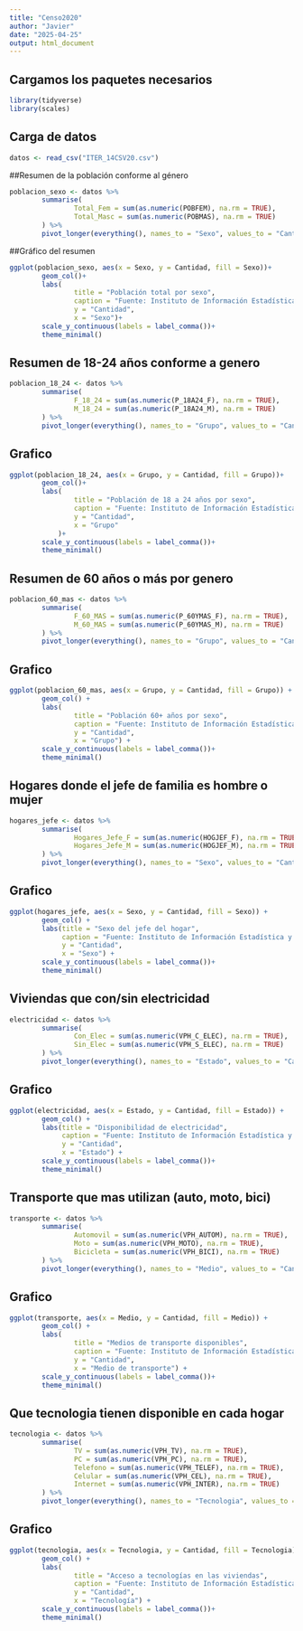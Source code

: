 ---
title: "Censo2020"
author: "Javier"
date: "2025-04-25"
output: html_document
---

## Cargamos los paquetes necesarios
```{r}
library(tidyverse)
library(scales)
```

## Carga de datos
```{r}
datos <- read_csv("ITER_14CSV20.csv")
```

##Resumen de la población conforme al género
```{r}
poblacion_sexo <- datos %>% 
        summarise(
                Total_Fem = sum(as.numeric(POBFEM), na.rm = TRUE),
                Total_Masc = sum(as.numeric(POBMAS), na.rm = TRUE)
        ) %>% 
        pivot_longer(everything(), names_to = "Sexo", values_to = "Cantidad")
```

##Gráfico del resumen
```{r}
ggplot(poblacion_sexo, aes(x = Sexo, y = Cantidad, fill = Sexo))+
        geom_col()+
        labs(
                title = "Población total por sexo", 
                caption = "Fuente: Instituto de Información Estadística y Geográfica del Estado de Jalisco", 
                y = "Cantidad", 
                x = "Sexo")+
        scale_y_continuous(labels = label_comma())+
        theme_minimal()
```

## Resumen de 18-24 años conforme a genero
```{r}
poblacion_18_24 <- datos %>% 
        summarise(
                F_18_24 = sum(as.numeric(P_18A24_F), na.rm = TRUE),
                M_18_24 = sum(as.numeric(P_18A24_M), na.rm = TRUE)
        ) %>% 
        pivot_longer(everything(), names_to = "Grupo", values_to = "Cantidad")
```

## Grafico
```{r}
ggplot(poblacion_18_24, aes(x = Grupo, y = Cantidad, fill = Grupo))+
        geom_col()+
        labs(
                title = "Población de 18 a 24 años por sexo",
                caption = "Fuente: Instituto de Información Estadística y Geográfica del Estado de Jalisco",
                y = "Cantidad", 
                x = "Grupo"
            )+
        scale_y_continuous(labels = label_comma())+
        theme_minimal()
```

## Resumen de 60 años o más por genero
```{r}
poblacion_60_mas <- datos %>% 
        summarise(
                F_60_MAS = sum(as.numeric(P_60YMAS_F), na.rm = TRUE),
                M_60_MAS = sum(as.numeric(P_60YMAS_M), na.rm = TRUE)
        ) %>% 
        pivot_longer(everything(), names_to = "Grupo", values_to = "Cantidad")
```

## Grafico
```{r}
ggplot(poblacion_60_mas, aes(x = Grupo, y = Cantidad, fill = Grupo)) +
        geom_col() +
        labs(
                title = "Población 60+ años por sexo",
                caption = "Fuente: Instituto de Información Estadística y Geográfica del Estado de Jalisco",
                y = "Cantidad", 
                x = "Grupo") +
        scale_y_continuous(labels = label_comma())+
        theme_minimal()
```

## Hogares donde el jefe de familia es hombre o mujer
```{r}
hogares_jefe <- datos %>% 
        summarise(
                Hogares_Jefe_F = sum(as.numeric(HOGJEF_F), na.rm = TRUE),
                Hogares_Jefe_M = sum(as.numeric(HOGJEF_M), na.rm = TRUE)
        ) %>% 
        pivot_longer(everything(), names_to = "Sexo", values_to = "Cantidad")
```

## Grafico
```{r}
ggplot(hogares_jefe, aes(x = Sexo, y = Cantidad, fill = Sexo)) +
        geom_col() +
        labs(title = "Sexo del jefe del hogar",
             caption = "Fuente: Instituto de Información Estadística y Geográfica del Estado de Jalisco", 
             y = "Cantidad", 
             x = "Sexo") +
        scale_y_continuous(labels = label_comma())+
        theme_minimal()
```

## Viviendas que con/sin electricidad
```{r}
electricidad <- datos %>% 
        summarise(
                Con_Elec = sum(as.numeric(VPH_C_ELEC), na.rm = TRUE),
                Sin_Elec = sum(as.numeric(VPH_S_ELEC), na.rm = TRUE)
        ) %>% 
        pivot_longer(everything(), names_to = "Estado", values_to = "Cantidad")
```

## Grafico
```{r}
ggplot(electricidad, aes(x = Estado, y = Cantidad, fill = Estado)) +
        geom_col() +
        labs(title = "Disponibilidad de electricidad",
             caption = "Fuente: Instituto de Información Estadística y Geográfica del Estado de Jalisco", 
             y = "Cantidad", 
             x = "Estado") +
        scale_y_continuous(labels = label_comma())+
        theme_minimal()
```

## Transporte que mas utilizan (auto, moto, bici)
```{r}
transporte <- datos %>% 
        summarise(
                Automovil = sum(as.numeric(VPH_AUTOM), na.rm = TRUE),
                Moto = sum(as.numeric(VPH_MOTO), na.rm = TRUE),
                Bicicleta = sum(as.numeric(VPH_BICI), na.rm = TRUE)
        ) %>% 
        pivot_longer(everything(), names_to = "Medio", values_to = "Cantidad")
```

## Grafico
```{r}
ggplot(transporte, aes(x = Medio, y = Cantidad, fill = Medio)) +
        geom_col() +
        labs(
                title = "Medios de transporte disponibles",
                caption = "Fuente: Instituto de Información Estadística y Geográfica del Estado de Jalisco", 
                y = "Cantidad", 
                x = "Medio de transporte") +
        scale_y_continuous(labels = label_comma())+
        theme_minimal()
```

## Que tecnologia tienen disponible en cada hogar
```{r}
tecnologia <- datos %>% 
        summarise(
                TV = sum(as.numeric(VPH_TV), na.rm = TRUE),
                PC = sum(as.numeric(VPH_PC), na.rm = TRUE),
                Telefono = sum(as.numeric(VPH_TELEF), na.rm = TRUE),
                Celular = sum(as.numeric(VPH_CEL), na.rm = TRUE),
                Internet = sum(as.numeric(VPH_INTER), na.rm = TRUE)
        ) %>%
        pivot_longer(everything(), names_to = "Tecnologia", values_to = "Cantidad")
```

## Grafico
```{r}
ggplot(tecnologia, aes(x = Tecnologia, y = Cantidad, fill = Tecnologia)) +
        geom_col() +
        labs(
                title = "Acceso a tecnologías en las viviendas",
                caption = "Fuente: Instituto de Información Estadística y Geográfica del Estado de Jalisco", 
                y = "Cantidad", 
                x = "Tecnología") +
        scale_y_continuous(labels = label_comma())+
        theme_minimal()
```

















